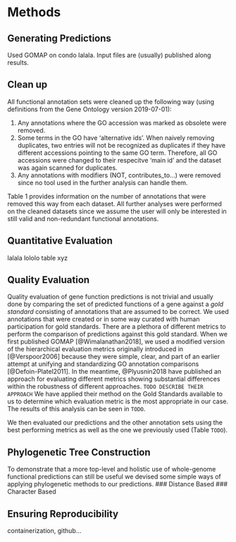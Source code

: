 # Methods

## Generating Predictions
Used GOMAP on condo lalala. Input files are (usually) published along results.

## Clean up
All functional annotation sets were cleaned up the following way (using definitions from the Gene Ontology version 2019-07-01):

1. Any annotations where the GO accession was marked as obsolete were removed.
2. Some terms in the GO have 'alternative ids'. When naively removing duplicates, two entries will not be recognized as duplicates if they have different accessions pointing to the same GO term. Therefore, all GO accessions were changed to their respecitve 'main id' and the dataset was again scanned for duplicates.
3. Any annotations with modifiers (NOT, contributes_to...) were removed since no tool used in the further analysis can handle them.

Table 1 provides information on the number of annotations that were removed this way from each dataset.
All further analyses were performed on the cleaned datasets since we assume the user will only be interested in still valid and non-redundant functional annotations.

## Quantitative Evaluation
lalala lololo table xyz

## Quality Evaluation
Quality evaluation of gene function predictions is not trivial and usually done by comparing the set of predicted functions of a gene against a *gold standard* consisting of annotations that are assumed to be correct.
We used annotations that were created or in some way curated with human participation for gold standards.
There are a plethora of different metrics to perform the comparison of predictions against this gold standard.
When we first published GOMAP [@Wimalanathan2018], we used a modified version of the hierarchical evaluation metrics originally introduced in [@Verspoor2006] because they were simple, clear, and part of an earlier attempt at unifying and standardizing GO annotation comparisons [@Defoin-Platel2011].
In the meantime, @Plyusnin2018 have published an approach for evaluating different metrics showing substantial differences within the robustness of different approaches.
`TODO DESCRIBE THEIR APPROACH`
We have applied their method on the Gold Standards available to us to determine which evaluation metric is the most appropriate in our case.
The results of this analysis can be seen in `TODO`.

We then evaluated our predictions and the other annotation sets using the best performing metrics as well as the one we previously used (Table `TODO`).

## Phylogenetic Tree Construction
To demonstrate that a more top-level and holistic use of whole-genome functional predictions can still be useful we devised some simple ways of applying phylogenetic methods to our predictions.
### Distance Based
### Character Based

## Ensuring Reproducibility
containerization, github...
